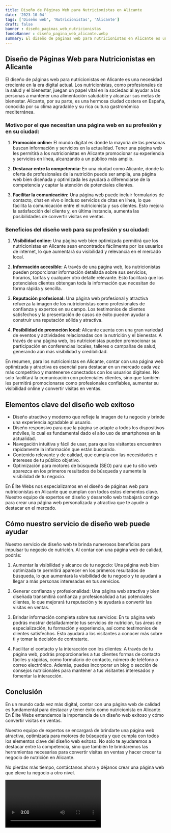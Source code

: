 ```yaml
---
title: Diseño de Páginas Web para Nutricionistas en Alicante
date: '2023-10-04'
tags: ['Diseño web', 'Nutricionistas', 'Alicante']
draft: false
banner : diseño_paginas_web_nutricionistas
fondoBanner : diseño_pagina_web_alicante.webp
summary: El diseño de páginas web para nutricionistas en Alicante es una necesidad creciente en la era digital actual. Los nutricionistas, como profesionales de la salud y el bienestar, juegan un papel vital en la sociedad al ayudar a las personas a mantener una alimentación saludable y alcanzar sus metas de bienestar. Alicante, por su parte, es una hermosa ciudad costera en España, conocida por su clima agradable y su rica cultura gastronómica mediterránea. 
---
```


## Diseño de Páginas Web para Nutricionistas en Alicante

El diseño de páginas web para nutricionistas en Alicante es una necesidad creciente en la era digital actual. Los nutricionistas, como profesionales de la salud y el bienestar, juegan un papel vital en la sociedad al ayudar a las personas a mantener una alimentación saludable y alcanzar sus metas de bienestar. Alicante, por su parte, es una hermosa ciudad costera en España, conocida por su clima agradable y su rica cultura gastronómica mediterránea. 

### Motivo por el que necesitan una página web en su profesión y en su ciudad:

1. **Promoción online:** El mundo digital es donde la mayoría de las personas buscan información y servicios en la actualidad. Tener una página web les permitirá a los nutricionistas en Alicante promocionar su experiencia y servicios en línea, alcanzando a un público más amplio.

2. **Destacar entre la competencia:** En una ciudad como Alicante, donde la oferta de profesionales de la nutrición puede ser amplia, una página web bien diseñada y optimizada les ayudará a diferenciarse de la competencia y captar la atención de potenciales clientes.

3. **Facilitar la comunicación:** Una página web puede incluir formularios de contacto, chat en vivo o incluso servicios de citas en línea, lo que facilita la comunicación entre el nutricionista y sus clientes. Esto mejora la satisfacción del cliente y, en última instancia, aumenta las posibilidades de convertir visitas en ventas.

### Beneficios del diseño web para su profesión y su ciudad:

1. **Visibilidad online:** Una página web bien optimizada permitirá que los nutricionistas en Alicante sean encontrados fácilmente por los usuarios de internet, lo que aumentará su visibilidad y relevancia en el mercado local.

2. **Información accesible:** A través de una página web, los nutricionistas pueden proporcionar información detallada sobre sus servicios, horarios, tarifas y cualquier otro detalle relevante. Esto facilitará que los potenciales clientes obtengan toda la información que necesitan de forma rápida y sencilla.

3. **Reputación profesional:** Una página web profesional y atractiva refuerza la imagen de los nutricionistas como profesionales de confianza y expertos en su campo. Los testimonios de clientes satisfechos y la presentación de casos de éxito pueden ayudar a construir una reputación sólida y atractiva.

4. **Posibilidad de promoción local:** Alicante cuenta con una gran variedad de eventos y actividades relacionadas con la nutrición y el bienestar. A través de una página web, los nutricionistas pueden promocionar su participación en conferencias locales, talleres o campañas de salud, generando aún más visibilidad y credibilidad.

En resumen, para los nutricionistas en Alicante, contar con una página web optimizada y atractiva es esencial para destacar en un mercado cada vez más competitivo y mantenerse conectados con los usuarios digitales. No solo facilitará la comunicación con potenciales clientes, sino que también les permitirá promocionarse como profesionales confiables, aumentar su visibilidad online y convertir visitas en ventas.

<GifSeo />

<Cta />

## Elementos clave del diseño web exitoso

- Diseño atractivo y moderno que refleje la imagen de tu negocio y brinde una experiencia agradable al usuario.
- Diseño responsivo para que la página se adapte a todos los dispositivos móviles, lo cual es fundamental dado el alto uso de smartphones en la actualidad.
- Navegación intuitiva y fácil de usar, para que los visitantes encuentren rápidamente la información que están buscando.
- Contenido relevante y de calidad, que cumpla con las necesidades e intereses de tu público objetivo.
- Optimización para motores de búsqueda (SEO) para que tu sitio web aparezca en los primeros resultados de búsqueda y aumente la visibilidad de tu negocio.

En Élite Webs nos especializamos en el diseño de páginas web para nutricionistas en Alicante que cumplan con todos estos elementos clave. Nuestro equipo de expertos en diseño y desarrollo web trabajará contigo para crear una página web personalizada y atractiva que te ayude a destacar en el mercado.

## Cómo nuestro servicio de diseño web puede ayudar

Nuestro servicio de diseño web te brinda numerosos beneficios para impulsar tu negocio de nutrición. Al contar con una página web de calidad, podrás:

1. Aumentar la visibilidad y alcance de tu negocio: Una página web bien optimizada te permitirá aparecer en los primeros resultados de búsqueda, lo que aumentará la visibilidad de tu negocio y te ayudará a llegar a más personas interesadas en tus servicios.

2. Generar confianza y profesionalidad: Una página web atractiva y bien diseñada transmitirá confianza y profesionalidad a tus potenciales clientes, lo que mejorará tu reputación y te ayudará a convertir las visitas en ventas.

3. Brindar información completa sobre tus servicios: En tu página web podrás mostrar detalladamente tus servicios de nutrición, tus áreas de especialización, tu formación y experiencia, así como testimonios de clientes satisfechos. Esto ayudará a los visitantes a conocer más sobre ti y tomar la decisión de contratarte.

4. Facilitar el contacto y la interacción con los clientes: A través de tu página web, podrás proporcionarles a tus clientes formas de contacto fáciles y rápidas, como formulario de contacto, número de teléfono o correo electrónico. Además, puedes incorporar un blog o sección de consejos nutricionales para mantener a tus visitantes interesados y fomentar la interacción.

## Conclusión

En un mundo cada vez más digital, contar con una página web de calidad es fundamental para destacar y tener éxito como nutricionista en Alicante. En Élite Webs entendemos la importancia de un diseño web exitoso y cómo convertir visitas en ventas.

Nuestro equipo de expertos se encargará de brindarte una página web atractiva, optimizada para motores de búsqueda y que cumpla con todos los elementos clave del diseño web exitoso. No solo te ayudaremos a destacar entre la competencia, sino que también te brindaremos las herramientas necesarias para convertir visitas en ventas y hacer crecer tu negocio de nutrición en Alicante.

No pierdas más tiempo, contáctanos ahora y déjanos crear una página web que eleve tu negocio a otro nivel.

<Video />

<CtaBot job='Nutricionistas' city='Alicante'/>

<Gmaps query='Alicante+españa+maps' />